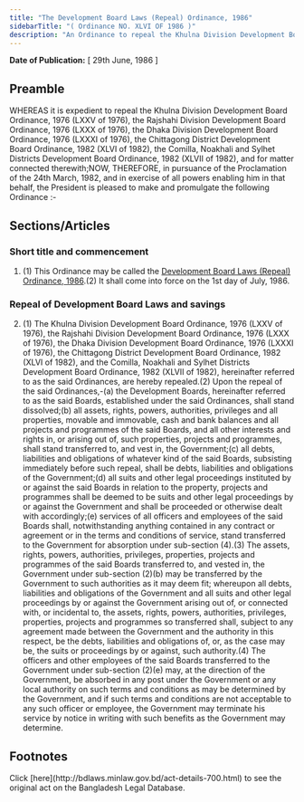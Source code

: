 ```yaml
---
title: "The Development Board Laws (Repeal) Ordinance, 1986"
sidebarTitle: "( Ordinance NO. XLVI OF 1986 )"
description: "An Ordinance to repeal the Khulna Division Development Board Ordinance, 1976, the Rajshahi Division Development Board Ordinance, 1976, the Dhaka Division Development Board Ordinance, 1976, the Chittagong District Development Board Ordinance, 1982 and the Comilla, Noakhali and Sylhet Districts Development Board Ordinance, 1982."
---
```


**Date of Publication:** [ 29th June, 1986 ]

## Preamble

WHEREAS it is expedient to repeal the Khulna Division Development Board Ordinance, 1976 (LXXV of 1976), the Rajshahi Division Development Board Ordinance, 1976 (LXXX of 1976), the Dhaka Division Development Board Ordinance, 1976 (LXXXI of 1976), the Chittagong District Development Board Ordinance, 1982 (XLVI of 1982), the Comilla, Noakhali and Sylhet Districts Development Board Ordinance, 1982 (XLVII of 1982), and for matter connected therewith;NOW, THEREFORE, in pursuance of the Proclamation of the 24th March, 1982, and in exercise of all powers enabling him in that behalf, the President is pleased to make and promulgate the following Ordinance :-

## Sections/Articles

### Short title and commencement

1. (1) This Ordinance may be called the [Development Board Laws (Repeal) Ordinance, 1986](/laws/act-700 "Development Board Laws (Repeal) Ordinance, 1986").(2) It shall come into force on the 1st day of July, 1986.

### Repeal of Development Board Laws and savings

2. (1) The Khulna Division Development Board Ordinance, 1976 (LXXV of 1976), the Rajshahi Division Development Board Ordinance, 1976 (LXXX of 1976), the Dhaka Division Development Board Ordinance, 1976 (LXXXI of 1976), the Chittagong District Development Board Ordinance, 1982 (XLVI of 1982), and the Comilla, Noakhali and Sylhet Districts Development Board Ordinance, 1982 (XLVII of 1982), hereinafter referred to as the said Ordinances, are hereby repealed.(2) Upon the repeal of the said Ordinances,-(a) the Development Boards, hereinafter referred to as the said Boards, established under the said Ordinances, shall stand dissolved;(b) all assets, rights, powers, authorities, privileges and all properties, movable and immovable, cash and bank balances and all projects and programmes of the said Boards, and all other interests and rights in, or arising out of, such properties, projects and programmes, shall stand transferred to, and vest in, the Government;(c) all debts, liabilities and obligations of whatever kind of the said Boards, subsisting immediately before such repeal, shall be debts, liabilities and obligations of the Government;(d) all suits and other legal proceedings instituted by or against the said Boards in relation to the property, projects and programmes shall be deemed to be suits and other legal proceedings by or against the Government and shall be proceeded or otherwise dealt with accordingly;(e) services of all officers and employees of the said Boards shall, notwithstanding anything contained in any contract or agreement or in the terms and conditions of service, stand transferred to the Government for absorption under sub-section (4).(3) The assets, rights, powers, authorities, privileges, properties, projects and programmes of the said Boards transferred to, and vested in, the Government under sub-section (2)(b) may be transferred by the Government to such authorities as it may deem fit; whereupon all debts, liabilities and obligations of the Government and all suits and other legal proceedings by or against the Government arising out of, or connected with, or incidental to, the assets, rights, powers, authorities, privileges, properties, projects and programmes so transferred shall, subject to any agreement made between the Government and the authority in this respect, be the debts, liabilities and obligations of, or, as the case may be, the suits or proceedings by or against, such authority.(4) The officers and other employees of the said Boards transferred to the Government under sub-section (2)(e) may, at the direction of the Government, be absorbed in any post under the Government or any local authority on such terms and conditions as may be determined by the Government, and if such terms and conditions are not acceptable to any such officer or employee, the Government may terminate his service by notice in writing with such benefits as the Government may determine.

## Footnotes

<Note>
  Click [here](http://bdlaws.minlaw.gov.bd/act-details-700.html) to see the original act on the Bangladesh Legal Database.
</Note>
